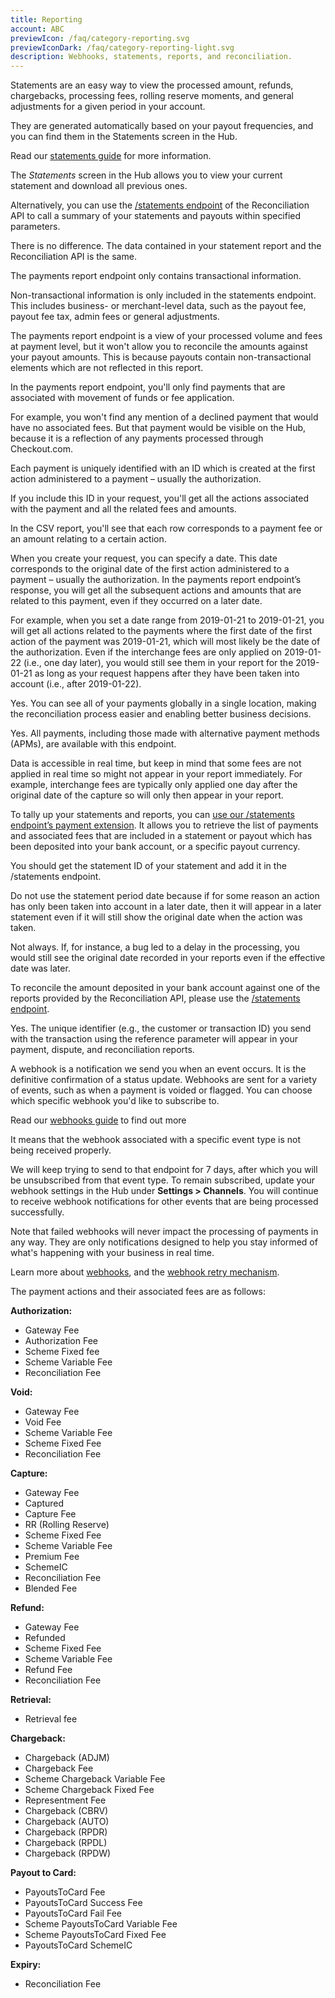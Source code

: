 ```yaml
---
title: Reporting
account: ABC
previewIcon: /faq/category-reporting.svg
previewIconDark: /faq/category-reporting-light.svg
description: Webhooks, statements, reports, and reconciliation.
---
```


<FAQItem title="What are statements, and where can I find out more?" popularity={21}>

Statements are an easy way to view the processed amount, refunds, chargebacks, processing fees, rolling reserve moments, and general adjustments for a given period in your account.

They are generated automatically based on your payout frequencies, and you can find them in the Statements screen in the <ExternalLink href="https://hub.checkout.com" >Hub</ExternalLink>.

Read our [statements guide](/reporting-and-insights/statements-explained) for more information.

</FAQItem>

<FAQItem title="How can I check my statements?" popularity={21}>

The _Statements_ screen in the <ExternalLink href="https://hub.checkout.com" >Hub</ExternalLink> allows you to view your current statement and download all previous ones.

Alternatively, you can use the [/statements endpoint](/reporting-and-insights/reconciliation-api/statements-endpoint) of the Reconciliation API to call a summary of your statements and payouts within specified parameters.

</FAQItem>

<FAQItem title="Is there a difference between data in a PDF statement report and data retrieved from the statement endpoint?" popularity={21}>

There is no difference. The data contained in your statement report and the Reconciliation API is the same.

</FAQItem>

<FAQItem title="What is the difference between the payments report endpoint and the statement reports?" popularity={21}>

The payments report endpoint only contains transactional information.

Non-transactional information is only included in the statements endpoint. This includes business- or merchant-level data, such as the payout fee, payout fee tax, admin fees or general adjustments.

The payments report endpoint is a view of your processed volume and fees at payment level, but it won't allow you to reconcile the amounts against your payout amounts. This is because payouts contain non-transactional elements which are not reflected in this report.

</FAQItem>

<FAQItem title="What is the difference between the payments in the Hub and the ones in the payments report endpoint?" popularity={21}>

In the payments report endpoint, you'll only find payments that are associated with movement of funds or fee application.

For example, you won't find any mention of a declined payment that would have no associated fees. But that payment would be visible on the Hub, because it is a reflection of any payments processed through Checkout.com.

</FAQItem>

<FAQItem title="How do I see the entire history of a payment?" popularity={21}>

Each payment is uniquely identified with an ID which is created at the first action administered to a payment – usually the authorization.

If you include this ID in your request, you'll get all the actions associated with the payment and all the related fees and amounts.

In the CSV report, you'll see that each row corresponds to a payment fee or an amount relating to a certain action.

</FAQItem>

<FAQItem title="To which date does the date parameter in the payments report request correspond?" popularity={21}>

When you create your request, you can specify a date. This date corresponds to the original date of the first action administered to a payment – usually the authorization. In the payments report endpoint’s response, you will get all the subsequent actions and amounts that are related to this payment, even if they occurred on a later date.

For example, when you set a date range from 2019-01-21 to 2019-01-21, you will get all actions related to the payments where the first date of the first action of the payment was 2019-01-21, which will most likely be the date of the authorization. Even if the interchange fees are only applied on 2019-01-22 (i.e., one day later), you would still see them in your report for the 2019-01-21 as long as your request happens after they have been taken into account (i.e., after 2019-01-22).

</FAQItem>

<FAQItem title="Are payments from multiple regions available through the payments reporting endpoint?" popularity={21}>

Yes. You can see all of your payments globally in a single location, making the reconciliation process easier and enabling better business decisions.

</FAQItem>

<FAQItem title="Does the payments report response include alternative payments?" popularity={21}>

Yes. All payments, including those made with alternative payment methods (APMs), are available with this endpoint.

</FAQItem>

<FAQItem title="When can I download an accurate list of my payments for the day?" popularity={21}>

Data is accessible in real time, but keep in mind that some fees are not applied in real time so might not appear in your report immediately. For example, interchange fees are typically only applied one day after the original date of the capture so will only then appear in your report.

</FAQItem>

<FAQItem title="How can I tally reports with statements?" popularity={21}>

To tally up your statements and reports, you can [use our /statements endpoint’s payment extension](/reporting-and-insights/reconciliation-api/statements-endpoint#2._Statement_ID_/_Payments). It allows you to retrieve the list of payments and associated fees that are included in a statement or payout which has been deposited into your bank account, or a specific payout currency.

</FAQItem>

<FAQItem title="How should I use the Reconciliation API if I want to reconcile it against one of my statements?" popularity={21}>

You should get the statement ID of your statement and add it in the /statements endpoint.

Do not use the statement period date because if for some reason an action has only been taken into account in a later date, then it will appear in a later statement even if it will still show the original date when the action was taken.

</FAQItem>

<FAQItem title="Does my payments report for a given date always match with the corresponding statement?" popularity={21}>

Not always. If, for instance, a bug led to a delay in the processing, you would still see the original date recorded in your reports even if the effective date was later.

</FAQItem>

<FAQItem title="How do I reconcile the amount deposited in my bank account against a report?" popularity={21}>

To reconcile the amount deposited in your bank account against one of the reports provided by the Reconciliation API, please use the [/statements endpoint](/reporting-and-insights/reconciliation-api/statements-endpoint).

</FAQItem>

<FAQItem title="Does my unique identifier appear on reports?" popularity={21}>

Yes. The unique identifier (e.g., the customer or transaction ID) you send with the transaction using the reference parameter will appear in your payment, dispute, and reconciliation reports.

</FAQItem>

<FAQItem title="What are webhooks, and where can I find out more?" popularity={21}>

A webhook is a notification we send you when an event occurs. It is the definitive confirmation of a status update. Webhooks are sent for a variety of events, such as when a payment is voided or flagged. You can choose which specific webhook you'd like to subscribe to.

Read our [webhooks guide](/reporting-and-insights/webhooks) to find out more

</FAQItem>

<FAQItem title="I got an email saying there is a problem with my webhook endpoint. What does this mean?" popularity={21}>

It means that the webhook associated with a specific event type is not being received properly.

We will keep trying to send to that endpoint for 7 days, after which you will be unsubscribed from that event type. To remain subscribed, update your webhook settings in the <ExternalLink href="https://hub.checkout.com" >Hub</ExternalLink> under **Settings > Channels**. You will continue to receive webhook notifications for other events that are being processed successfully.

Note that failed webhooks will never impact the processing of payments in any way. They are only notifications designed to help you stay informed of what's happening with your business in real time.

Learn more about [webhooks](/reporting-and-insights/webhooks), and the [webhook retry mechanism](/reporting-and-insights/webhooks#Webhook_retries).

</FAQItem>

<FAQItem title="What are the possible payment actions, and what fees apply to them?" popularity={21}>

The payment actions and their associated fees are as follows:

**Authorization:**

- Gateway Fee
- Authorization Fee
- Scheme Fixed fee
- Scheme Variable Fee
- Reconciliation Fee

**Void:**

- Gateway Fee
- Void Fee
- Scheme Variable Fee
- Scheme Fixed Fee
- Reconciliation Fee

**Capture:**

- Gateway Fee
- Captured
- Capture Fee
- RR (Rolling Reserve)
- Scheme Fixed Fee
- Scheme Variable Fee
- Premium Fee
- SchemeIC
- Reconciliation Fee
- Blended Fee

**Refund:**

- Gateway Fee
- Refunded
- Scheme Fixed Fee
- Scheme Variable Fee
- Refund Fee
- Reconciliation Fee

**Retrieval:**

- Retrieval fee

**Chargeback:**

- Chargeback (ADJM)
- Chargeback Fee
- Scheme Chargeback Variable Fee
- Scheme Chargeback Fixed Fee
- Representment Fee
- Chargeback (CBRV)
- Chargeback (AUTO)
- Chargeback (RPDR)
- Chargeback (RPDL)
- Chargeback (RPDW)

**Payout to Card:**

- PayoutsToCard Fee
- PayoutsToCard Success Fee
- PayoutsToCard Fail Fee
- Scheme PayoutsToCard Variable Fee
- Scheme PayoutsToCard Fixed Fee
- PayoutsToCard SchemeIC

**Expiry:**

- Reconciliation Fee

</FAQItem>
